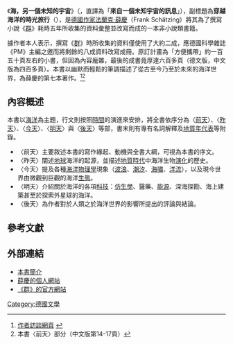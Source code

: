 {{infobox Book | 
| name          = 海，另一個未知的宇宙
| title_orig    = ''Nachrichten aus einem unbekannten Universum''
| translator    = {{CHNML}} 丁君君 與 劉永強
| image         = 
| image_caption = 
| author        = [[法蘭克·薛慶|法蘭克·薛慶]]
| illustrator   = 
| cover_artist  = 
| country       = {{GER}}
| language      = {{GER}} [[德文|德文]]<br />{{TWN}} [[繁體中文|繁體中文]]
| series        = 
| genre         = 非小說類，科普
| publisher     = {{TWN}}[[野人出版社|野人出版社]]
| release_date  = {{GER}}2006年<br />{{TWN}}2008年
| media_type    = 
| pages         = 459
| isbn          = {{GER}}ISBN 3462036904<br />{{TWN}}ISBN 9789866807190
| preceded_by   = 
| followed_by   = 
}}

《'''海，另一個未知的宇宙'''》（{{lang-de|Nachrichten aus einem unbekannten Universum}}，直譯為「'''來自一個未知宇宙的訊息'''」），副標題為'''穿越海洋的時光旅行'''（{{lang|de|Eine Zeitreise durch die Meere}}），是[[:Category:德國作家|德國作家]][[法蘭克·薛慶|法蘭克·薛慶]]（Frank Schätzing）將其為了撰寫小說《[[群_(小說)|群]]》耗時五年所收集的資料彙整並改寫而成的一本非小說類書籍。

據作者本人表示，撰寫《[[群_(小說)|群]]》時所收集的資料僅使用了大約二成，應德國科學雜誌《PM》主編之邀而將剩餘的八成資料改寫成冊。原訂計畫為「方便攜帶」約一百五十頁左右的小書，但因為內容龐雜，最後的成書竟厚達六百多頁（德文版，中文版為四百多頁）。本書以幽默而輕鬆的筆調描述了從古至今乃至於未來的海洋世界，為薛慶的第七本著作。<ref>[http://www.literaturtest.de/text/buch/inter/s/schaetzing.html 作者訪談網頁] {{Wayback|url=http://www.literaturtest.de/text/buch/inter/s/schaetzing.html |date=20070214050321 }}{{de icon}}</ref><ref>本書〈前天〉部分（中文版第14-17頁）</ref>

== 內容概述 ==
本書以[[海洋|海洋]]為主題，行文則按照[[時間|時間]]的演進來安排，將全書依序分為〈[[前天|前天]]〉、〈[[昨天|昨天]]〉、〈[[今天|今天]]〉、〈[[明天|明天]]〉與〈[[後天|後天]]〉等部，書末則有專有名詞解釋及[[地質年代表|地質年代表]]等附錄。
*〈前天〉主要敘述本書的寫作緣起、動機與全書大綱，可視為本書的序文。
*〈昨天〉闡述[[地球|地球]]海洋的起源，並描述[[地質時代|地質時代]]中海洋生物[[演化|演化]]的歷史。
*〈今天〉提及各種[[海洋物理學|海洋物理學]]現象（[[波浪|波浪]]、[[潮汐|潮汐]]、[[海嘯|海嘯]]、[[洋流|洋流]]），以及現今世界由微觀到巨觀的海洋[[生態|生態]]。
*〈明天〉介紹關於海洋的各項[[科技|科技]]：[[仿生學|仿生學]]、醫藥、[[能源|能源]]、深海探勘、海上建築甚至於探索外星球的海洋。
*〈後天〉為作者對於人類之於海洋世界的影響所提出的評論與結論。

==參考文獻==
<div class="references-small">
<references></references>
</div>

== 外部連結 ==
* [https://web.archive.org/web/20080930001325/http://www.ard.de/kultur/buecher/biografie-und-sachbuch/aus-einem-unbekannten-universum/-/id=320644/nid=320644/did=409470/rlm4gv/index.html 本書簡介]{{de icon}}
* [http://www.frank-schaetzing.com 薛慶的個人網站] {{Wayback|url=http://www.frank-schaetzing.com/ |date=20210218073053 }}{{de icon}}
* [https://web.archive.org/web/20190606082043/http://www.derschwarm.com/ 《群》的官方網站]{{de icon}}

[[Category:德國文學|Category:德國文學]]